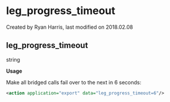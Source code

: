 
# leg_progress_timeout 

 Created by  Ryan Harris, last modified on 2018.02.08

## leg_progress_timeout

string

**Usage**

Make all bridged calls fail over to the next in 6 seconds:

```xml
<action application="export" data="leg_progress_timeout=6"/>
```


